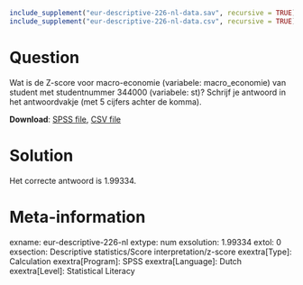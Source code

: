 ```{r, echo = FALSE, results = "hide"}
include_supplement("eur-descriptive-226-nl-data.sav", recursive = TRUE)
include_supplement("eur-descriptive-226-nl-data.csv", recursive = TRUE)
```

Question
========
Wat is de Z-score voor macro-economie (variabele: macro_economie) van student met studentnummer 344000 (variabele: st)? Schrijf je antwoord in het antwoordvakje (met 5 cijfers achter de komma).

**Download**: [SPSS file](eur-descriptive-226-nl-data.sav), [CSV file](eur-descriptive-226-nl-data.csv)


Solution
========
Het correcte antwoord is 1.99334.


Meta-information
================
exname: eur-descriptive-226-nl
extype: num
exsolution: 1.99334
extol: 0
exsection: Descriptive statistics/Score interpretation/z-score
exextra[Type]: Calculation
exextra[Program]: SPSS
exextra[Language]: Dutch
exextra[Level]: Statistical Literacy